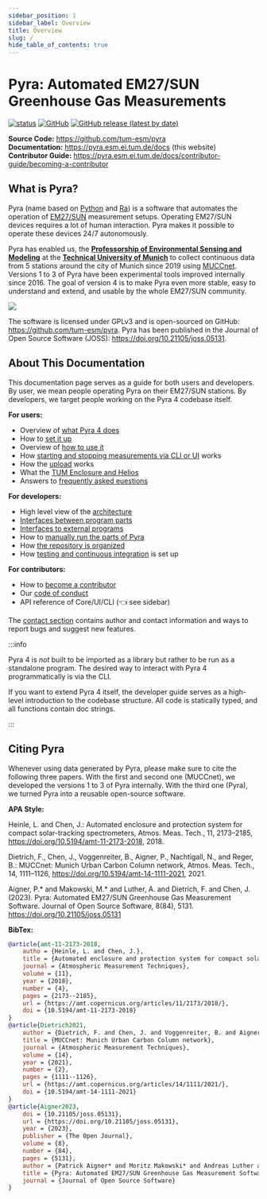 ```yaml
---
sidebar_position: 1
sidebar_label: Overview
title: Overview
slug: /
hide_table_of_contents: true
---
```


# Pyra: Automated EM27/SUN Greenhouse Gas Measurements

[![status](https://joss.theoj.org/papers/d47b5197eb098bccfbd27b6a6c441cb4/status.svg)](https://joss.theoj.org/papers/d47b5197eb098bccfbd27b6a6c441cb4)
[![GitHub](https://img.shields.io/github/license/tum-esm/pyra?color=f43f5e&style=flat)](https://github.com/tum-esm/pyra/blob/main/LICENSE.md)
[![GitHub release (latest by date)](https://img.shields.io/github/v/release/tum-esm/pyra?display_name=tag&label=latest%20release&color=f43f5e&style=flat)](https://github.com/tum-esm/pyra/releases)

**Source Code:** https://github.com/tum-esm/pyra<br/>
**Documentation:** https://pyra.esm.ei.tum.de/docs (this website)<br/>
**Contributor Guide:** https://pyra.esm.ei.tum.de/docs/contributor-guide/becoming-a-contributor

## What is Pyra?

Pyra (name based on [Python](<https://en.wikipedia.org/wiki/Python_(programming_language)>) and [Ra](https://en.wikipedia.org/wiki/Ra)) is a software that automates the operation of [EM27/SUN](https://www.bruker.com/en/products-and-solutions/infrared-and-raman/remote-sensing/em27-sun-solar-absorption-spectrometer.html) measurement setups. Operating EM27/SUN devices requires a lot of human interaction. Pyra makes it possible to operate these devices 24/7 autonomously.

Pyra has enabled us, the **[Professorship of Environmental Sensing and Modeling](https://www.ee.cit.tum.de/en)** at the **[Technical University of Munich](https://www.tum.de/en)** to collect continuous data from 5 stations around the city of Munich since 2019 using [MUCCnet](https://atmosphere.ei.tum.de/). Versions 1 to 3 of Pyra have been experimental tools improved internally since 2016. The goal of version 4 is to make Pyra even more stable, easy to understand and extend, and usable by the whole EM27/SUN community.

<img src="/img/docs/muccnet-image-roof.jpg" className="tw-mb-2 tw-rounded-lg" />

The software is licensed under GPLv3 and is open-sourced on GitHub: https://github.com/tum-esm/pyra. Pyra has been published in the Journal of Open Source Software (JOSS): https://doi.org/10.21105/joss.05131.

## About This Documentation

This documentation page serves as a guide for both users and developers. By user, we mean people operating Pyra on their EM27/SUN stations. By developers, we target people working on the Pyra 4 codebase itself.

**For users:**

- Overview of [what Pyra 4 does](/docs/user-guide/functionality)
- How to [set it up](/docs/user-guide/setup)
- Overview of [how to use it](/docs/user-guide/usage-overview)
- How [starting and stopping measurements via CLI or UI](/docs/user-guide/measurements) works
- How the [upload](/docs/user-guide/upload) works
- What the [TUM Enclosure and Helios](/docs/user-guide/tum-enclosure-and-helios)
- Answers to [frequently asked euestions](/docs/user-guide/faq)

**For developers:**

- High level view of the [architecture](/docs/developer-guide/architecture)
- [Interfaces between program parts](/docs/developer-guide/internal-interfaces)
- [Interfaces to external programs](/docs/developer-guide/external-interfaces)
- How to [manually run the parts of Pyra](/docs/developer-guide/running-pyra-manually)
- How [the repository is organized](/docs/developer-guide/repository-organization)
- How [testing and continuous integration](/docs/developer-guide/testing-and-ci) is set up

**For contributors:**

- How to [become a contributor](/docs/contributor-guide/becoming-a-contributor)
- Our [code of conduct](/docs/contributor-guide/code-of-conduct)
- API reference of Core/UI/CLI (👈 see sidebar)

The [contact section](/docs/intro/contact) contains author and contact information and ways to report bugs and suggest new features.

:::info

Pyra 4 is _not_ built to be imported as a library but rather to be run as a standalone program. The desired way to interact with Pyra 4 programmatically
is via the CLI.

If you want to extend Pyra 4 itself, the developer guide serves as a high-level introduction to the codebase structure. All code is statically typed, and all functions contain doc strings.

:::

## Citing Pyra

Whenever using data generated by Pyra, please make sure to cite the following three papers. With the first and second one (MUCCnet), we developed the versions 1 to 3 of Pyra internally. With the third one (Pyra), we turned Pyra into a reusable open-source software.

**APA Style:**

Heinle, L. and Chen, J.: Automated enclosure and protection system for compact solar-tracking spectrometers, Atmos. Meas. Tech., 11, 2173–2185, https://doi.org/10.5194/amt-11-2173-2018, 2018.

Dietrich, F., Chen, J., Voggenreiter, B., Aigner, P., Nachtigall, N., and Reger, B.: MUCCnet: Munich Urban Carbon Column network, Atmos. Meas. Tech., 14, 1111–1126, https://doi.org/10.5194/amt-14-1111-2021, 2021.

Aigner, P.\* and Makowski, M.\* and Luther, A. and Dietrich, F. and Chen, J. (2023). Pyra: Automated EM27/SUN Greenhouse Gas Measurement Software. Journal of Open Source Software, 8(84), 5131. https://doi.org/10.21105/joss.05131

**BibTex:**

```bibtex
@article{amt-11-2173-2018,
    autho = {Heinle, L. and Chen, J.},
    title = {Automated enclosure and protection system for compact solar-tracking spectrometers},
    journal = {Atmospheric Measurement Techniques},
    volume = {11},
    year = {2018},
    number = {4},
    pages = {2173--2185},
    url = {https://amt.copernicus.org/articles/11/2173/2018/},
    doi = {10.5194/amt-11-2173-2018}
}
@article{Dietrich2021,
    author = {Dietrich, F. and Chen, J. and Voggenreiter, B. and Aigner, P. and Nachtigall, N. and Reger, B.},
    title = {MUCCnet: Munich Urban Carbon Column network},
    journal = {Atmospheric Measurement Techniques},
    volume = {14},
    year = {2021},
    number = {2},
    pages = {1111--1126},
    url = {https://amt.copernicus.org/articles/14/1111/2021/},
    doi = {10.5194/amt-14-1111-2021}
}
@article{Aigner2023,
    doi = {10.21105/joss.05131},
    url = {https://doi.org/10.21105/joss.05131},
    year = {2023},
    publisher = {The Open Journal},
    volume = {8},
    number = {84},
    pages = {5131},
    author = {Patrick Aigner* and Moritz Makowski* and Andreas Luther and Florian Dietrich and Jia Chen},
    title = {Pyra: Automated EM27/SUN Greenhouse Gas Measurement Software},
    journal = {Journal of Open Source Software}
}
```
